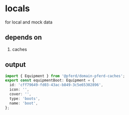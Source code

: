 # locals

for local and mock data

## depends on

1. caches

## output

```typescript title="boot.equipment.ts"
import { Equipment } from '@pferd/domain-pferd-caches';
export const equipmentBoot: Equipment = {
  id: 'cff79649-fd03-43ac-b849-3c5e65302896',
  icon: '',
  cover: '',
  type: 'boots',
  name: 'boot',
};
```
